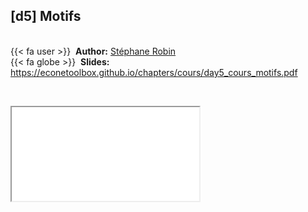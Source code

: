 
::: {.callout-note icon=true appearance="simple"}
## [d5] Motifs {.unnumbered}

<br />
{{< fa user >}} &nbsp;**Author:** [Stéphane Robin](https://scj-robin.github.io/)<br/>
{{< fa globe >}} &nbsp;**Slides:** <https://econetoolbox.github.io/chapters/cours/day5_cours_motifs.pdf>
:::


<br />

<div class="container">
  <iframe class="responsive-iframe" src="cours/day5_cours_motifs.pdf"></iframe>
</div> 

